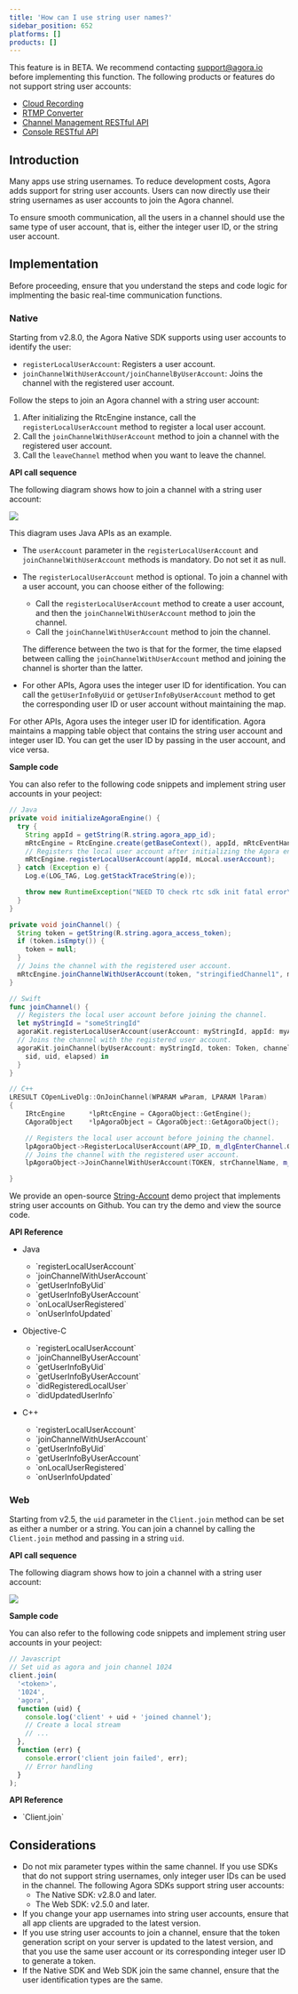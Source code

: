 ```yaml
---
title: 'How can I use string user names?'
sidebar_position: 652
platforms: []
products: []
---
```


This feature is in BETA. We recommend contacting support@agora.io before implementing this function. The following products or features do not support string user accounts:
- [Cloud Recording](/cloud-recording/overview/product-overview)
- <a href="/en/3.x/interactive-live-streaming/advanced-features/media-push#api-reference?platform=android">RTMP Converter</a >
- <a href="/en/3.x/video-calling/reference/channel-management-rest-api">Channel Management RESTful API</a >
- <a href="/en/3.x/video-calling/reference/agora-console-rest-api">Console RESTful API</a >

## Introduction

Many apps use string usernames. To reduce development costs, Agora adds support for string user accounts. Users can now directly use their string usernames as user accounts to join the Agora channel.

To ensure smooth communication, all the users in a channel should use the same type of user account, that is, either the integer user ID, or the string user account.

## Implementation

Before proceeding, ensure that you understand the steps and code logic for implmenting the basic real-time communication functions.

### Native

Starting from v2.8.0, the Agora Native SDK supports using user accounts to identify the user:

- `registerLocalUserAccount`: Registers a user account.
- `joinChannelWithUserAccount/joinChannelByUserAccount`: Joins the channel with the registered user account.

Follow the steps to join an Agora channel with a string user account:

1. After initializing the RtcEngine instance, call the `registerLocalUserAccount` method to register a local user account.
2. Call the `joinChannelWithUserAccount` method to join a channel with the registered user account.
3. Call the `leaveChannel` method when you want to leave the channel.

**API call sequence**

The following diagram shows how to join a channel with a string user account:

![](https://web-cdn.agora.io/docs-files/1568711868522)

<div class="alert note">This diagram uses Java APIs as an example. </div>

- The `userAccount` parameter in the `registerLocalUserAccount` and `joinChannelWithUserAccount` methods is mandatory. Do not set it as null.
- The `registerLocalUserAccount` method is optional. To join a channel with a user account, you can choose either of the following:

  - Call the `registerLocalUserAccount` method to create a user account, and then the `joinChannelWithUserAccount` method to join the channel.
  - Call the `joinChannelWithUserAccount` method to join the channel.

  The difference between the two is that for the former, the time elapsed between calling the `joinChannelWithUserAccount` method and joining the channel is shorter than the latter.

- For other APIs, Agora uses the integer user ID for identification. You can call the `getUserInfoByUid` or `getUserInfoByUserAccount` method to get the corresponding user ID or user account without maintaining the map.

For other APIs, Agora uses the integer user ID for identification. Agora maintains a mapping table object that contains the string user account and integer user ID. You can get the user ID by passing in the user account, and vice versa.

**Sample code**

You can also refer to the following code snippets and implement string user accounts in your peoject:

```java
// Java
private void initializeAgoraEngine() {
  try {
    String appId = getString(R.string.agora_app_id);
    mRtcEngine = RtcEngine.create(getBaseContext(), appId, mRtcEventHandler);
    // Registers the local user account after initializing the Agora engine and before joining the channel.
    mRtcEngine.registerLocalUserAccount(appId, mLocal.userAccount);
  } catch (Exception e) {
    Log.e(LOG_TAG, Log.getStackTraceString(e));

    throw new RuntimeException("NEED TO check rtc sdk init fatal error\n" + Log.getStackTraceString(e));
  }
}

private void joinChannel() {
  String token = getString(R.string.agora_access_token);
  if (token.isEmpty()) {
    token = null;
  }
  // Joins the channel with the registered user account.
  mRtcEngine.joinChannelWithUserAccount(token, "stringifiedChannel1", mLocal.userAccount);
}
```

```swift
// Swift
func joinChannel() {
  // Registers the local user account before joining the channel.
  let myStringId = "someStringId"
  agoraKit.registerLocalUserAccount(userAccount: myStringId, appId: myAppId)
  // Joins the channel with the registered user account.
  agoraKit.joinChannel(byUserAccount: myStringId, token: Token, channelId: "demoChannel1") {
    sid, uid, elapsed) in
  }
}
```

```cpp
// C++
LRESULT COpenLiveDlg::OnJoinChannel(WPARAM wParam, LPARAM lParam)
{
	IRtcEngine		*lpRtcEngine = CAgoraObject::GetEngine();
	CAgoraObject	*lpAgoraObject = CAgoraObject::GetAgoraObject();

	// Registers the local user account before joining the channel.
	lpAgoraObject->RegisterLocalUserAccount(APP_ID, m_dlgEnterChannel.GetStringUid());
	// Joins the channel with the registered user account.
	lpAgoraObject->JoinChannelWithUserAccount(TOKEN, strChannelName, m_dlgEnterChannel.GetStringUid());

}
```

We provide an open-source [String-Account](https://github.com/AgoraIO/Advanced-Video/tree/dev/backup/String-Account) demo project that implements string user accounts on Github. You can try the demo and view the source code.

**API Reference**

- Java

  - <Link to="{{Global.API_REF_ANDROID_ROOT}}/class_irtcengine.html#api_irtcengine_registerlocaluseraccount">`registerLocalUserAccount`</Link>
  - <Link to="{{Global.API_REF_ANDROID_ROOT}}/class_irtcengine.html#api_irtcengine_joinchannelwithuseraccount">`joinChannelWithUserAccount`</Link>
  - <Link to="{{Global.API_REF_ANDROID_ROOT}}/class_irtcengine.html#api_irtcengine_getuserinfobyuid">`getUserInfoByUid`</Link>
  - <Link to="{{Global.API_REF_ANDROID_ROOT}}/class_irtcengine.html#api_irtcengine_getuserinfobyuseraccount">`getUserInfoByUserAccount`</Link>
  - <Link to="{{Global.API_REF_ANDROID_ROOT}}/class_irtcengineeventhandler.html#callback_irtcengineeventhandler_onlocaluserregistered">`onLocalUserRegistered`</Link>
  - <Link to="{{Global.API_REF_ANDROID_ROOT}}/class_irtcengineeventhandler.html#callback_irtcengineeventhandler_onuserinfoupdated">`onUserInfoUpdated`</Link>

- Objective-C

  - <Link to="{{Global.API_REF_IOS_ROOT}}/class_irtcengine.html#api_irtcengine_registerlocaluseraccount">`registerLocalUserAccount`</Link>
  - <Link to="{{Global.API_REF_IOS_ROOT}}/class_irtcengine.html#class_irtcengine">`joinChannelByUserAccount`</Link>
  - <Link to="{{Global.API_REF_IOS_ROOT}}/class_irtcengine.html#api_irtcengine_getuserinfobyuid">`getUserInfoByUid`</Link>
  - <Link to="{{Global.API_REF_IOS_ROOT}}/class_irtcengineeventhandler.html#class_irtcengineeventhandler">`getUserInfoByUserAccount`</Link>
  - <Link to="{{Global.API_REF_IOS_ROOT}}/class_irtcengineeventhandler.html#class_irtcengineeventhandler">`didRegisteredLocalUser`</Link>
  - <Link to="{{Global.API_REF_IOS_ROOT}}/class_irtcengineeventhandler.html#class_irtcengineeventhandler">`didUpdatedUserInfo`</Link>

- C++

  - <Link to="{{Global.API_REF_CPP_ROOT}}/class_irtcengine.html#api_irtcengine_registerlocaluseraccount">`registerLocalUserAccount`</Link>
  - <Link to="{{Global.API_REF_CPP_ROOT}}/class_irtcengine.html#api_irtcengine_joinchannelwithuseraccount">`joinChannelWithUserAccount`</Link>
  - <Link to="{{Global.API_REF_CPP_ROOT}}/class_irtcengine.html#api_irtcengine_getuserinfobyuid">`getUserInfoByUid`</Link>
  - <Link to="{{Global.API_REF_CPP_ROOT}}/class_irtcengine.html#api_irtcengine_getuserinfobyuseraccount">`getUserInfoByUserAccount`</Link>
  - <Link to="{{Global.API_REF_CPP_ROOT}}/class_irtcengineeventhandler.html#callback_irtcengineeventhandler_onlocaluserregistered">`onLocalUserRegistered`</Link>
  - <Link to="{{Global.API_REF_CPP_ROOT}}/class_irtcengineeventhandler.html#callback_irtcengineeventhandler_onuserinfoupdated">`onUserInfoUpdated`</Link>

### Web

Starting from v2.5, the `uid` parameter in the `Client.join` method can be set as either a number or a string. You can join a channel by calling the `Client.join` method and passing in a string `uid`.

**API call sequence**

The following diagram shows how to join a channel with a string user account:

![](https://web-cdn.agora.io/docs-files/1568875442230)

**Sample code**

You can also refer to the following code snippets and implement string user accounts in your peoject:

```javascript
// Javascript
// Set uid as agora and join channel 1024
client.join(
  '<token>',
  '1024',
  'agora',
  function (uid) {
    console.log('client' + uid + 'joined channel');
    // Create a local stream
    // ...
  },
  function (err) {
    console.error('client join failed', err);
    // Error handling
  }
);
```

**API Reference**

- <Link to="{{Global.API_REF_WEB_ROOT}}/interfaces/iagorartcclient.html#join">`Client.join`</Link>

## Considerations

- Do not mix parameter types within the same channel. If you use SDKs that do not support string usernames, only integer user IDs can be used in the channel. The following Agora SDKs support string user accounts:
  - The Native SDK: v2.8.0 and later.
  - The Web SDK: v2.5.0 and later.
- If you change your app usernames into string user accounts, ensure that all app clients are upgraded to the latest version.
- If you use string user accounts to join a channel, ensure that the token generation script on your server is updated to the latest version, and that you use the same user account or its corresponding integer user ID to generate a token.
- If the Native SDK and Web SDK join the same channel, ensure that the user identification types are the same.
